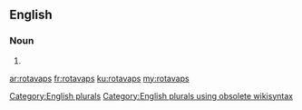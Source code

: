 ==English==

===Noun===
{{head|en}}

# {{plural of|rotavap}}

[[Category:English plurals]][[Category:English plurals using obsolete wikisyntax]]

[[ar:rotavaps]]
[[fr:rotavaps]]
[[ku:rotavaps]]
[[my:rotavaps]]